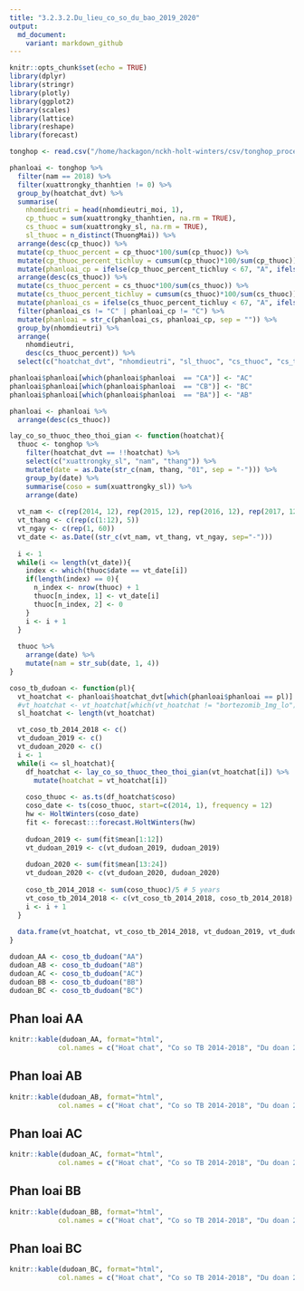 ```yaml
---
title: "3.2.3.2.Du_lieu_co_so_du_bao_2019_2020"
output:
  md_document:
    variant: markdown_github
---
```


```r
knitr::opts_chunk$set(echo = TRUE)
library(dplyr)
library(stringr)
library(plotly)
library(ggplot2)
library(scales)
library(lattice)
library(reshape)
library(forecast)
```

```r
tonghop <- read.csv("/home/hackagon/nckh-holt-winters/csv/tonghop_processed.csv", stringsAsFactors = FALSE)
```

```r
phanloai <- tonghop %>%
  filter(nam == 2018) %>%
  filter(xuattrongky_thanhtien != 0) %>%
  group_by(hoatchat_dvt) %>%
  summarise(
    nhomdieutri = head(nhomdieutri_moi, 1),
    cp_thuoc = sum(xuattrongky_thanhtien, na.rm = TRUE),
    cs_thuoc = sum(xuattrongky_sl, na.rm = TRUE),
    sl_thuoc = n_distinct(ThuongMai)) %>%
  arrange(desc(cp_thuoc)) %>%
  mutate(cp_thuoc_percent = cp_thuoc*100/sum(cp_thuoc)) %>%
  mutate(cp_thuoc_percent_tichluy = cumsum(cp_thuoc)*100/sum(cp_thuoc)) %>%
  mutate(phanloai_cp = ifelse(cp_thuoc_percent_tichluy < 67, "A", ifelse(cp_thuoc_percent_tichluy < 80, "B", "C"))) %>%
  arrange(desc(cs_thuoc)) %>%
  mutate(cs_thuoc_percent = cs_thuoc*100/sum(cs_thuoc)) %>%
  mutate(cs_thuoc_percent_tichluy = cumsum(cs_thuoc)*100/sum(cs_thuoc)) %>%
  mutate(phanloai_cs = ifelse(cs_thuoc_percent_tichluy < 67, "A", ifelse(cs_thuoc_percent_tichluy < 80, "B", "C"))) %>%
  filter(phanloai_cs != "C" | phanloai_cp != "C") %>%
  mutate(phanloai = str_c(phanloai_cs, phanloai_cp, sep = "")) %>%
  group_by(nhomdieutri) %>%
  arrange(
    nhomdieutri,
    desc(cs_thuoc_percent)) %>%
  select(c("hoatchat_dvt", "nhomdieutri", "sl_thuoc", "cs_thuoc", "cs_thuoc_percent", "cp_thuoc", "cp_thuoc_percent", "phanloai"))

phanloai$phanloai[which(phanloai$phanloai  == "CA")] <- "AC"
phanloai$phanloai[which(phanloai$phanloai  == "CB")] <- "BC"
phanloai$phanloai[which(phanloai$phanloai  == "BA")] <- "AB"

phanloai <- phanloai %>%
  arrange(desc(cs_thuoc))
```

```r
lay_co_so_thuoc_theo_thoi_gian <- function(hoatchat){
  thuoc <- tonghop %>%
    filter(hoatchat_dvt == !!hoatchat) %>%
    select(c("xuattrongky_sl", "nam", "thang")) %>%
    mutate(date = as.Date(str_c(nam, thang, "01", sep = "-"))) %>%
    group_by(date) %>%
    summarise(coso = sum(xuattrongky_sl)) %>%
    arrange(date) 
  
  vt_nam <- c(rep(2014, 12), rep(2015, 12), rep(2016, 12), rep(2017, 12), rep(2018, 12))
  vt_thang <- c(rep(c(1:12), 5))
  vt_ngay <- c(rep(1, 60))
  vt_date <- as.Date((str_c(vt_nam, vt_thang, vt_ngay, sep="-")))
  
  i <- 1
  while(i <= length(vt_date)){
    index <- which(thuoc$date == vt_date[i])
    if(length(index) == 0){
      n_index <- nrow(thuoc) + 1
      thuoc[n_index, 1] <- vt_date[i]
      thuoc[n_index, 2] <- 0
    }
    i <- i + 1
  }
  
  thuoc %>% 
    arrange(date) %>%
    mutate(nam = str_sub(date, 1, 4))
}

coso_tb_dudoan <- function(pl){
  vt_hoatchat <- phanloai$hoatchat_dvt[which(phanloai$phanloai == pl)]
  #vt_hoatchat <- vt_hoatchat[which(vt_hoatchat != "bortezomib_1mg_lo")]
  sl_hoatchat <- length(vt_hoatchat)

  vt_coso_tb_2014_2018 <- c()
  vt_dudoan_2019 <- c()
  vt_dudoan_2020 <- c()
  i <- 1
  while(i <= sl_hoatchat){
    df_hoatchat <- lay_co_so_thuoc_theo_thoi_gian(vt_hoatchat[i]) %>%
      mutate(hoatchat = vt_hoatchat[i])
    
    coso_thuoc <- as.ts(df_hoatchat$coso)
    coso_date <- ts(coso_thuoc, start=c(2014, 1), frequency = 12)
    hw <- HoltWinters(coso_date)
    fit <- forecast:::forecast.HoltWinters(hw)
    
    dudoan_2019 <- sum(fit$mean[1:12])
    vt_dudoan_2019 <- c(vt_dudoan_2019, dudoan_2019)
    
    dudoan_2020 <- sum(fit$mean[13:24])
    vt_dudoan_2020 <- c(vt_dudoan_2020, dudoan_2020)
    
    coso_tb_2014_2018 <- sum(coso_thuoc)/5 # 5 years
    vt_coso_tb_2014_2018 <- c(vt_coso_tb_2014_2018, coso_tb_2014_2018)
    i <- i + 1
  }
  
  data.frame(vt_hoatchat, vt_coso_tb_2014_2018, vt_dudoan_2019, vt_dudoan_2020)
}
```

```r
dudoan_AA <- coso_tb_dudoan("AA")
dudoan_AB <- coso_tb_dudoan("AB")
dudoan_AC <- coso_tb_dudoan("AC")
dudoan_BB <- coso_tb_dudoan("BB")
dudoan_BC <- coso_tb_dudoan("BC")
```

## Phan loai AA
```r
knitr::kable(dudoan_AA, format="html", 
            col.names = c("Hoat chat", "Co so TB 2014-2018", "Du doan 2019", "Du doan 2020"))
```

## Phan loai AB
```r
knitr::kable(dudoan_AB, format="html", 
            col.names = c("Hoat chat", "Co so TB 2014-2018", "Du doan 2019", "Du doan 2020"))
```

## Phan loai AC
```r
knitr::kable(dudoan_AC, format="html", 
            col.names = c("Hoat chat", "Co so TB 2014-2018", "Du doan 2019", "Du doan 2020"))
```

## Phan loai BB
```r
knitr::kable(dudoan_BB, format="html", 
            col.names = c("Hoat chat", "Co so TB 2014-2018", "Du doan 2019", "Du doan 2020"))
```

## Phan loai BC
```r
knitr::kable(dudoan_BC, format="html", 
            col.names = c("Hoat chat", "Co so TB 2014-2018", "Du doan 2019", "Du doan 2020"))
```